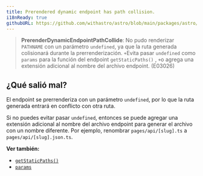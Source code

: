 ```yaml
---
title: Prerendered dynamic endpoint has path collision.
i18nReady: true
githubURL: https://github.com/withastro/astro/blob/main/packages/astro/src/core/errors/errors-data.ts
---
```


> **PrerenderDynamicEndpointPathCollide**: No pudo renderizar `PATHNAME` con un parámetro `undefined`, ya que la ruta generada colisionará durante la prerrenderización. ` +
            `Evita pasar `undefined` como `params` para la función del endpoint `getStaticPaths()` , ` +
            `o agrega una extensión adicional al nombre del archivo endpoint. (E03026)

## ¿Qué salió mal?
El endpoint se prerrenderiza con un parámetro `undefined`, por lo que la ruta generada entrará en conflicto con otra ruta.

Si no puedes evitar pasar `undefined`, entonces se puede agregar una extensión adicional al nombre del archivo endpoint para generar el archivo con un nombre diferente. Por ejemplo, renombrar `pages/api/[slug].ts` a `pages/api/[slug].json.ts`.

**Ver también:**
-  [`getStaticPaths()`](/es/reference/api-reference/#getstaticpaths)
-  [`params`](/es/reference/api-reference/#params)

